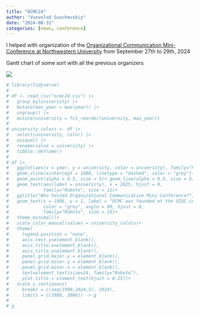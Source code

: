```yaml
---
title: "OCMC24"
author: "Vsevolod Suschevskiy"
date: "2024-08-31"
categories: [news, conference]
---
```


I helped with organization of the [Organizational Communication Mini-Conference at Northwestern University](https://sites.northwestern.edu/ocmc24/) from September 27th to 29th, 2024

Gantt chart of some sort with all the previous organizers

![](hosts.png)

```r
# library(tidyverse)
# 
# df <- read_csv("ocmc24.csv") |> 
#   group_by(university) |> 
#   mutate(max_year = max(year)) |> 
#   ungroup() |> 
#   mutate(university = fct_reorder(university, max_year))
# 
# university_colors <- df |> 
#   select(university, color) |> 
#   unique() |> 
#   rename(value = university) |> 
#   tibble::deframe()
# 
# df |> 
#   ggplot(aes(x = year, y = university, color = university), family="Roboto")+ 
#   geom_vline(xintercept = 1988, linetype = "dashed", color = "grey")+ 
#   geom_point(alpha = 0.5, size = 5)+ geom_line(alpha = 0.5, size = 5)+ 
#   geom_text(aes(label = university), x = 2025, hjust = 0, 
#             family="Roboto", size = 12)+ 
#   ggtitle("Who hosted Organizational Communication Mini-Conference?")+ 
#   geom_text(x = 1986, y = 1, label = "OCMC was founded at the UIUC in 1988", 
#             color = "grey", angle = 90, hjust = 0, 
#             family="Roboto", size = 10)+ 
#   theme_minimal()+ 
#   scale_color_manual(values = university_colors)+ 
#   theme(
#     legend.position = "none", 
#     axis.text.y=element_blank(), 
#     axis.title.x=element_blank(), 
#     axis.title.y=element_blank(), 
#     panel.grid.major.y = element_blank(), 
#     panel.grid.minor.y = element_blank(), 
#     panel.grid.minor.x = element_blank(), 
#     text=element_text(size=24, family="Roboto"), 
#     plot.title = element_text(hjust = 0.25))+ 
#   scale_x_continuous(
#     breaks = c(seq(1990,2024,5), 2024), 
#     limits = c(1980, 2086)) -> g
# 
# g
```
